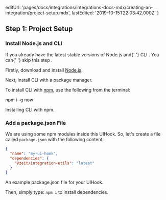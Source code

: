 
  editUrl:
    'pages/docs/integrations/integrations-docs-mdx/creating-an-integration/project-setup.mdx',
  lastEdited: '2019-10-15T22:03:42.000Z'
}

## Step 1: Project Setup

### Install Node.js and <ProductNameWrapper name={PRODUCT_SHORT} /> CLI

<Note>
  If you already have the latest stable versions of Node.js and{' '}
  <Link href="/now">
    <ProductNameShort /> CLI
  </Link>
  . You can{' '}
  <Link href="#creating-an-integration/step-1-project-setup/add-a-package-json-file">
    skip this step
  </Link>
  .
</Note>

Firstly, download and install [Node.js](https://nodejs.org/en/).

Next, install <ProductNameShort /> CLI with a package manager.

To install <ProductNameShort /> CLI with [npm](https://www.npmjs.com/), use the following from the terminal:

<TerminalInput>npm i -g now</TerminalInput>
<Caption>Installing <ProductNameShort /> CLI with npm.</Caption>

### Add a package.json File

We are using some npm modules inside this UIHook. So, let's create a file called `package.json` with the following content:

```json
{
  "name": "my-ui-hook",
  "dependencies": {
    "@zeit/integration-utils": "latest"
  }
}
```

<Caption>
  An example <InlineCode>package.json</InlineCode> file for your UIHook.
</Caption>

Then, simply type: `npm i` to install dependencies.
